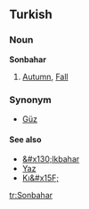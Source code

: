 ==Turkish==
===Noun===
'''Sonbahar'''

# [[Autumn]], [[Fall]]

===Synonym===
*[[Güz]]

====See also====
*[[&#x130;lkbahar]]
*[[Yaz]]
*[[Kı&#x15F;]]

[[tr:Sonbahar]]